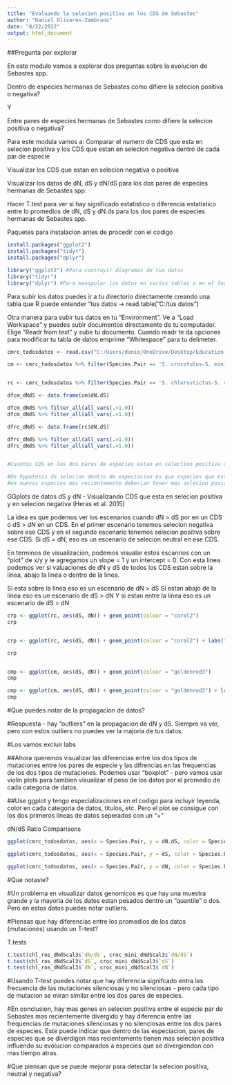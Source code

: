 ---
title: "Evaluando la selecion positiva en los CDS de Sebastes"
author: "Daniel Olivares-Zambrano"
date: "8/22/2022"
output: html_document
---

##Pregunta por explorar 

En este modulo vamos a explorar dos preguntas sobre la evolucion de Sebastes spp. 

Dentro de especies hermanas de Sebastes como difiere la selecion positiva o negativa?

Y 

Entre pares de especies hermanas de Sebastes como difiere la selecion positiva o negativa?

Para este modula vamos a:
Comparar el numero de CDS que esta en selecion positiva y los CDS que estan en selecion negativa dentro de cada par de especie

Visualizar los CDS que estan en selecion negativa o positiva

Visualizar los datos de dN, dS y dN/dS para los dos pares de especies hermanas de Sebastes spp. 

Hacer T.test para ver si hay significado estatistico o diferencia estatistico entre lo promedios de dN, dS y dN.ds para los dos pares de especies hermanas de Sebastes spp. 


Paquetes para instalacion antes de procedir con el codigo
```{r}

install.packages("ggplot2")
install.packages("tidyr")
install.packages("dplyr")

library("ggplot2") #Para contruyir diagramas de tus datos
library("tidyr") 
library("dplyr") #Para manipular los datos en varios tablas o en el formato que usted quiera

```

Para subir los datos puedes ir a tu directorio directamente creando una tabla que R puede entender "tus datos -> read.table("C:/tus datos")

Otra manera para subir tus datos en tu "Environment". Ve a "Load Workspace" y puedes subir documentos directamente de tu computador. Elige "Readr from text" y sube tu documento. Cuando readr te da opciones para modificar tu tabla de datos emprime "Whitespace" para tu delimeter.  

```{r}

cmrc_todosdatos <- read.csv("C:/Users/danie/OneDrive/Desktop/Education-Outreach/EcoDiversidad/Adaptacion/Complete_dNdS_Data.csv")

cm <- cmrc_todosdatos %>% filter(Species.Pair == 'S. crocotulus-S. miniatus')


rc <- cmrc_todosdatos %>% filter(Species.Pair == 'S. chlorostictus-S. rosenblatti')

```


```{r}

dfcm_dNdS <- data.frame(cm$dN.dS)

dfcm_dNdS %>% filter_all(all_vars(.>1.0))
dfcm_dNdS %>% filter_all(all_vars(.<1.0))

dfrc_dNdS <- data.frame(rc$dN.dS)

dfrc_dNdS %>% filter_all(all_vars(.>1.0))
dfrc_dNdS %>% filter_all(all_vars(.<1.0))


#Cuantos CDS en los dos pares de especies estan en selection positiva o en selecion negativa

#Un hypotesis de selecion dentro de especiacion es que especies que estan se formaron
#en nuevos especies mas recientemente deberian tener mas selecion positiva contribuyendo a su evolucion. Vistes esto con los CDS de los dos pares de especie?
```
GGplots de datos dS y dN - Visualizando CDS que esta en selecion positiva y en 
selecion negativa (Heras et al. 2015)

La idea es que podemos ver los escenarios cuando dN > dS por en un CDS o dS > dN en 
un CDS. En el primer escenario tenemos selecion negativa sobre
ese CDS y en el segundo escenario tenemos selecion positiva sobre ese CDS. Si dS = dN, eso es un escenario de selecion neutral en ese CDS. 

En terminos de visualizacion, podemos visualar estos escanrios con un "plot" de x/y y 
le agregamos un slope = 1 y un intercept = 0. Con esta linea podemos ver si valuaciones
de dN y dS de todos los CDS estan sobre la linea, abajo la linea o dentro de la linea.

Si esta sobre la linea eso es un escenario de dN > dS
Si estan abajo de la linea eso es un escenario de dS > dN
Y si estan entre la linea eso es un escenario de dS = dN


```{r}


crp <- ggplot(rc, aes(dS, dN)) + geom_point(colour = "coral2")
crp


crp <- ggplot(rc, aes(dS, dN)) + geom_point(colour = "coral2") + labs(title = "*S. chlorostictus-S. rosenblatti* dNdS Plot", y = "dN", x = "dS") + xlim(0, 0.11) + ylim(0, 0.11) + geom_abline(intercept = 0, slope = 1, col = "blue") 

crp


cmp <- ggplot(cm, aes(dS, dN)) + geom_point(colour = "goldenrod3")
cmp

cmp <- ggplot(cm, aes(dS, dN)) + geom_point(colour = "goldenrod3") + labs(title = "*S. crocotulus-S. miniatus* dNdS Plot", y = "dN", x = "dS") +  xlim(0, 0.11) + ylim(0, 0.11) + geom_abline(intercept = 0, slope = 1, col = "blue") 
cmp 


```

#Que puedes notar de la propagacion de datos? 

#Respuesta - hay "outliers" en la propagacion de dN y dS. Siempre va ver, pero con estos outliers no puedes ver la majoria de tus datos. 

#Los vamos excluir labs


##Ahora queremos visualizar las diferencias entre los dos tipos de mutaciones entre los pares de especie y las difrencias en las frequencias de los dos tipos de mutaciones. Podemos usar "boxplot" - pero vamos usar violin plots para tambien visualizar el peso de los datos por el promedio de cada categoria de datos. 

##Use ggplot y tengo especializaciones en el codigo para incluyir leyenda, color en cada categoria de datos, titulos, etc. Pero el plot se consigue con los dos primeros lineas de datos seperados con un "+"

dN/dS Ratio Comparisons
```{r}


ggplot(cmrc_todosdatos, aes(x = Species.Pair, y = dN.dS, color = Species.Pair))+ geom_violin(fill = "azure3") + ggtitle("dN/dS Ratios Violin Plot") + labs(y = "dN/dS Ratios", x = "Par de Especie")  +  scale_x_discrete(labels = expression(italic('S. chlorostictus-S. rosenblatti'), italic('S. crocotulus-S. miniatus'))) + scale_color_discrete(type = c("coral2", "goldenrod3"), labels = expression(italic('S. chlorostictus-S. rosenblatti'), italic('S. crocotulus-S. miniatus')))

ggplot(cmrc_todosdatos, aes(x = Species.Pair, y = dS, color = Species.Pair)) + geom_violin(fill = "gold") + ggtitle("dS Violin Plot") + labs(y = "dS", x = "Species Pair") +  scale_x_discrete(labels = expression(italic('S. chlorostictus-S. rosenblatti'), italic('S. crocotulus-S. miniatus'))) + scale_color_discrete(type = c("coral2", "goldenrod3"), labels = expression(italic('S. chlorostictus-S. rosenblatti'), italic('S. crocotulus-S. miniatus'))) #+ ylim(0, 3.0)

ggplot(cmrc_todosdatos, aes(x = Species.Pair, y = dN, color = Species.Pair)) + geom_violin(fill = "grey11") + ggtitle("dN Violin Plot") + labs(y = "dN", x = "Species Pair") +  scale_x_discrete(labels = expression(italic('S. chlorostictus-S. rosenblatti'), italic('S. crocotulus-S. miniatus'))) + scale_color_discrete(type = c("coral2", "goldenrod3"), labels = expression(italic('S. chlorostictus-S. rosenblatti'), italic('S. crocotulus-S. miniatus'))) #+ ylim(0, 3.0)


```


#Que notaste? 

#Un problema en visualizar datos genomicos es que hay una muestra grande y la mayoria de los datos estan pesados dentro un "quantile" o dos. Pero en estos datos puedes notar outliers. 

#Piensas que hay diferencias entre los promedios de los datos (mutaciones) usando un T-test? 

T.tests
```{r}

t.test(chl_ros_dNdScal3$`dN/dS`, croc_mini_dNdScal3$`dN/dS`)
t.test(chl_ros_dNdScal3$`dS`, croc_mini_dNdScal3$`dS`)
t.test(chl_ros_dNdScal3$`dN`, croc_mini_dNdScal3$`dN`)

```

#Usando T-test puedes notar que hay diferencia signifcado entra las frecuencia de las mutaciones silenciosas y no silenciosas - pero cada tipo de mutacion se miran similar entre los dos pares de especies. 


#En conclusion, hay mas genes en selecion positiva entre el especie par de Sebastes mas recientemente divergido y hay diferencia entre las frequencias de mutaciones silenciosas y no silenciosas entre los dos pares de especies. Este puede indicar que dentro de las especiacion, pares de especies que se diverdigon mas recientemente tienen mas selecion positiva influendo su evolucion comparados a especies que se divergiendon con mas tiempo atras. 

#Que piensan que se puede mejorar para detectar la selecion positiva, neutral y negativa? 




